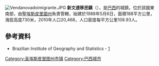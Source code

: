 {{coord|20|20|24|S|41|08|06|W|scale:30000|display=title}}

[[Image:Vendanovadoimigrante.JPG|right]]
<!-- 檔案不存在 [[Image:Espirito_Santo_Map_with_Venda_Nova_do_Imigrante_Municipality_Highlighted.PNG|right]] -->
'''新文達移民鎮'''（{{lang-pt|Venda Nova do Imigrante}}），是[[巴西|巴西]]的城鎮，位於該國東南部，由[[聖埃斯皮里圖州|聖埃斯皮里圖州]]負責管轄，始建於1988年5月6日，面積188平方公里，海拔高度730米，2010年人口20,468，人口密度每平方公里108.93人。

==參考資料==
*Brazilian Institute of Geography and Statistics - [https://web.archive.org/web/20080611095922/http://www.ibge.gov.br/cidadesat/default.php]

{{Brazil-geo-stub}}
{{聖埃斯皮里圖州市鎮}}
[[Category:圣埃斯皮里图州市镇|Category:圣埃斯皮里图州市镇]]
[[Category:巴西城市|Category:巴西城市]]